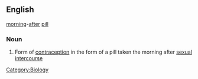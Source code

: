 ==English==
[[morning]]-[[after]] [[pill]]
===Noun===
# Form of [[contraception]] in the form of a pill taken the morning after [[sexual intercourse]]
[[Category:Biology]]